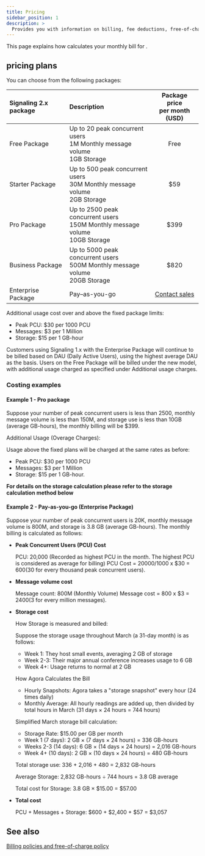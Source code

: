 ```yaml
---
title: Pricing
sidebar_position: 1
description: >
  Provides you with information on billing, fee deductions, free-of-charge policy, and any suspension to your account based on the account type.
---
```



This page explains how <Vg k="COMPANY" /> calculates your monthly bill for <Vg k="SIG"/>.

## <Vg k="SIG"/> pricing plans

You can choose from the following packages:

| Signaling 2.x package | Description | Package price<br/> per month (USD) |
|:-------------|:------------------------------------------|:---------:|
| Free Package | Up to 20 peak concurrent users<br/> 1M Monthly message volume<br/> 1GB Storage | Free |
| Starter Package | Up to 500 peak concurrent users<br/> 30M Monthly message volume<br/> 2GB Storage | $59 |
| Pro Package | Up to 2500 peak concurrent users<br/> 150M Monthly message volume<br/> 10GB Storage | $399 |
| Business Package | Up to 5000 peak concurrent users<br/> 500M Monthly message volume<br/> 20GB Storage | $820 |
| Enterprise Package | Pay–as-you-go | [Contact sales](https://www.agora.io/en/talk-to-us/) |

Additional usage cost over and above the fixed package limits:

- Peak PCU: $30 per 1000 PCU
- Messages: $3 per 1 Million
- Storage: $15 per 1 GB-hour

<Admonition type="info">
Customers using Signaling 1.x with the Enterprise Package will continue to be billed based on DAU (Daily Active Users), using the highest average DAU as the basis. Users on the Free Package will be billed under the new model, with additional usage charged as specified under Additional usage charges.
</Admonition>

### Costing examples

#### Example 1 - Pro package
Suppose your number of peak concurrent users is less than 2500, monthly message volume is less than 150M, and storage use is less than 10GB (average GB-hours), the monthly billing will be $399.

Additional Usage (Overage Charges):

Usage above the fixed plans will be charged at the same rates as before:

- Peak PCU: $30 per 1000 PCU
- Messages: $3 per 1 Million
- Storage: $15 per 1 GB-hour.

**For details on the storage calculation please refer to the storage calculation method below**

#### Example 2 - Pay-as-you-go (Enterprise Package)
Suppose your number of peak concurrent users is 20K, monthly message volume is 800M, and storage is 3.8 GB (average GB-hours). The monthly billing is calculated as follows:

- **Peak Concurrent Users (PCU) Cost**

    PCU: 20,000 (Recorded as highest PCU in the month. The highest PCU is considered as average for billing)
    PCU Cost = 20000/1000 x $30 = $600 ($30 for every thousand peak concurrent users).

- **Message volume cost**

    Message count: 800M (Monthly Volume)
    Message cost = 800 x $3 = $2400 ($3 for every million messages).

- **Storage cost**

    How Storage is measured and billed:

    Suppose the storage usage throughout March (a 31-day month) is as follows:

    - Week 1: They host small events, averaging 2 GB of storage
    - Week 2-3: Their major annual conference increases usage to 6 GB
    - Week 4+: Usage returns to normal at 2 GB

    How Agora Calculates the Bill

    - Hourly Snapshots: Agora takes a "storage snapshot" every hour (24 times daily)
    - Monthly Average: All hourly readings are added up, then divided by total hours in March (31 days × 24 hours = 744 hours)

    Simplified March storage bill calculation:

    - Storage Rate: $15.00 per GB per month
    - Week 1 (7 days): 2 GB × (7 days × 24 hours) = 336 GB-hours
    - Weeks 2-3 (14 days): 6 GB × (14 days × 24 hours) = 2,016 GB-hours
    - Week 4+ (10 days): 2 GB × (10 days × 24 hours) = 480 GB-hours

    Total storage use: 336 + 2,016 + 480 = 2,832 GB-hours

    Average Storage: 2,832 GB-hours ÷ 744 hours = 3.8 GB average

    Total cost for Storage: 3.8 GB × $15.00 = $57.00

- **Total cost** 

    PCU + Messages + Storage: $600 + $2,400 + $57 = $3,057

## See also

[Billing policies and free-of-charge policy](../reference/billing-policies)
